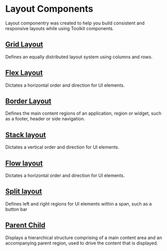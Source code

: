 
<Meta title="Layout/Docs/Introduction" />

# Layout Components

Layout componentry was created to help you build consistent and responsive layouts while using Toolkit components.

## [Grid Layout](/docs/layout-docs-gridlayout--default-grid-layout)

Defines an equally distributed layout system using columns and rows.

<Canvas>
  <Story id="layout-gridlayout-griditem--grid-item-wrapper" />
</Canvas>

## [Flex Layout](/docs/layout-docs-flexlayout--default-flex-layout)

Dictates a horizontal order and direction for UI elements.

<Canvas>
  <Story id="layout-flexlayout--default-flex-layout" />
</Canvas>

## [Border Layout](/docs/layout-docs-borderlayout--default-border-layout)

Defines the main content regions of an application, region or widget, such as a footer, header or side navigation.

<Canvas>
  <Story id="layout-borderlayout--toolkit-border-layout" />
</Canvas>

## [Stack layout](docs/layout-docs-stacklayout--default-stack-layout)

Dictates a vertical order and direction for UI elements.

<Canvas>
  <Story id="layout-stacklayout--default-stack-layout" />
</Canvas>

## [Flow layout](docs/layout-flowlayout--default-flow-layout)

Dictates a horizontal order and direction for UI elements.

<Canvas>
  <Story id="layout-flowlayout--default-flow-layout" />
</Canvas>

## [Split layout](docs/layout-docs-splitlayout--default-split-layout)

Defines left and right regions for UI elements within a span, such as a button bar

<Canvas>
  <Story id="layout-splitlayout--default-split-layout" />
</Canvas>

## [Parent Child](/docs/layout-docs-parentchildlayout--default-parent-child-layout)

Displays a hierarchical structure comprising of a main content area and an accompanying parent region, used to drive the content that is displayed.

<Canvas>
  <Story id="layout-parentchildlayout--default-parent-child-layout" />
</Canvas>

